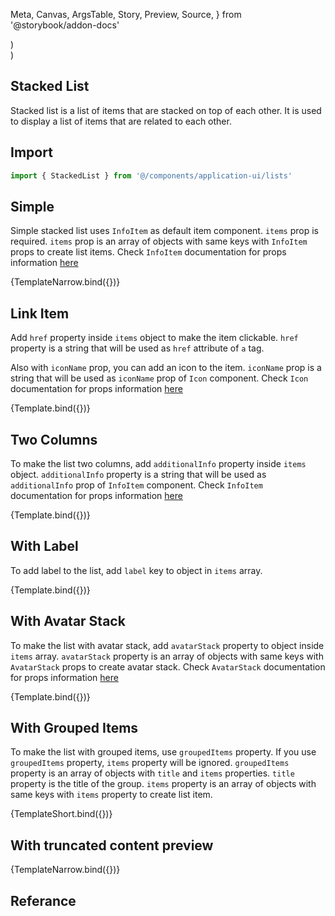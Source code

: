   Meta,
  Canvas,
  ArgsTable,
  Story,
  Preview,
  Source,
} from '@storybook/addon-docs'

<Meta title="Application UI/Lists/Stacked List" component={StackedList} />

  <div className="w-1/2 mx-auto">
    <StackedList {...args} />
  </div>
)

  <div className="w-1/2 mx-auto h-56">
    <StackedList {...args} />
  </div>
)


## Stacked List

Stacked list is a list of items that are stacked on top of each other. It is used to display a list of items that are related to each other.

## Import

```js
import { StackedList } from '@/components/application-ui/lists'
```

## Simple

Simple stacked list uses `InfoItem` as default item component. `items` prop is required. `items` prop is an array of objects with same keys with `InfoItem` props to create list items. Check `InfoItem` documentation for props information [here](/docs/application-ui-list-items-info-item--default-story)

<Canvas>
  <Story
    name="Simple"
    args={{
      items: [
        {
          title: 'Item 1',
          withAvatar: true,
          description: 'calvin.hawkins@example.com',
          avatarSize: 'sm',
        },
        {
          title: 'Item 2',
          withAvatar: true,
          description: 'kristen.ramos@example.com',
          avatarSize: 'sm',
          imageSrc:
            'https://images.unsplash.com/photo-1550525811-e5869dd03032?ixlib=rb-1.2.1&ixid=eyJhcHBfaWQiOjEyMDd9&auto=format&fit=facearea&facepad=2&w=256&h=256&q=80',
        },
        {
          title: 'Item 3',
          withAvatar: true,
          description: 'ted@example.com',
          avatarSize: 'sm',
        },
      ],
    }}
  >
    {TemplateNarrow.bind({})}
  </Story>
</Canvas>

## Link Item

Add `href` property inside `items` object to make the item clickable. `href` property is a string that will be used as `href` attribute of `a` tag.

Also with `iconName` prop, you can add an icon to the item. `iconName` prop is a string that will be used as `iconName` prop of `Icon` component. Check `Icon` documentation for props information [here](/docs/application-ui-elements-icon--sample)

<Canvas>
  <Story
    name="Link Item"
    args={{
      items: [
        {
          title: 'Item 1',
          withAvatar: true,
          description: 'calvin.hawkins@example.com',
          avatarSize: 'sm',
          href: '#',
        },
        {
          title: 'Item 2',
          withAvatar: true,
          description: 'kristen.ramos@example.com',
          avatarSize: 'sm',
          imageSrc:
            'https://images.unsplash.com/photo-1550525811-e5869dd03032?ixlib=rb-1.2.1&ixid=eyJhcHBfaWQiOjEyMDd9&auto=format&fit=facearea&facepad=2&w=256&h=256&q=80',
          href: '#',
        },
        {
          title: 'Item 3',
          withAvatar: true,
          description: 'ted@example.com',
          avatarSize: 'sm',
          href: '#',
        },
      ],
      iconName: 'chevron-right',
    }}
  >
    {Template.bind({})}
  </Story>
</Canvas>

## Two Columns

To make the list two columns, add `additionalInfo` property inside `items` object. `additionalInfo` property is a string that will be used as `additionalInfo` prop of `InfoItem` component. Check `InfoItem` documentation for props information [here](/docs/application-ui-list-items-info-item--default-story)

<Canvas>
  <Story
    name="Two Columns"
    args={{
      items: [
        {
          title: 'Item 1',
          withAvatar: true,
          description: 'calvin.hawkins@example.com',
          avatarSize: 'sm',
          href: '#',
          additionalInfo: {
            title: 'Status',
            metaList: [
              {
                name: 'Active',
                iconName: 'check-circle',
                iconColor: '#48bb78',
              },
            ],
          },
        },
        {
          title: 'Item 2',
          withAvatar: true,
          description: 'kristen.ramos@example.com',
          avatarSize: 'sm',
          imageSrc:
            'https://images.unsplash.com/photo-1550525811-e5869dd03032?ixlib=rb-1.2.1&ixid=eyJhcHBfaWQiOjEyMDd9&auto=format&fit=facearea&facepad=2&w=256&h=256&q=80',
          href: '#',
          additionalInfo: {
            title: 'Status',
            metaList: [
              {
                name: 'Active',
                iconName: 'check-circle',
                iconColor: '#48bb78',
              },
            ],
          },
        },
        {
          title: 'Item 3',
          withAvatar: true,
          description: 'ted@example.com',
          avatarSize: 'sm',
          href: '#',
          additionalInfo: {
            title: 'Status',
            metaList: [
              {
                name: 'Inactive',
                iconName: 'x-circle',
                iconColor: '#e53e3e',
              },
            ],
          },
        },
      ],
      iconName: 'chevron-right',
    }}
  >
    {Template.bind({})}
  </Story>
</Canvas>

## With Label

To add label to the list, add `label` key to object in `items` array.

<Canvas>
  <Story
    name="With Label"
    args={{
      items: [
        {
          title: 'Frontend Developer',
          href: '#',
          label: 'in progress',
          description: 'Closing on 12/12/2020',
        },
        {
          title: 'Backend Developer',
          href: '#',
          label: 'in progress',
          description: 'Closing on 12/12/2020',
        },
        {
          title: 'Software Engineer',
          href: '#',
          label: 'in progress',
          description: 'Closing on 12/12/2020',
        },
      ],
    }}
  >
    {Template.bind({})}
  </Story>
</Canvas>

## With Avatar Stack

To make the list with avatar stack, add `avatarStack` property to object inside `items` array. `avatarStack` property is an array of objects with same keys with `AvatarStack` props to create avatar stack. Check `AvatarStack` documentation for props information [here](/docs/application-ui-elements-avatar-stack--default-story)

<Canvas>
  <Story
    name="With Avatar Stack"
    args={{
      items: [
        {
          title: 'Frontend Developer',
          href: '#',
          label: 'in progress',
          description: 'Closing on 12/12/2020',
          avatarStack: [
            {
              name: '',
            },
            {
              name: 'Ted Hawkins',
              imageSrc:
                'https://images.unsplash.com/photo-1550525811-e5869dd03032?ixlib=rb-1.2.1&ixid=eyJhcHBfaWQiOjEyMDd9&auto=format&fit=facearea&facepad=2&w=256&h=256&q=80',
            },
            {
              name: 'Kristen Ramos',
              imageSrc:
                'https://images.unsplash.com/photo-1550525811-e5869dd03032?ixlib=rb-1.2.1&ixid=eyJhcHBfaWQiOjEyMDd9&auto=format&fit=facearea&facepad=2&w=256&h=256&q=80',
            },
          ],
        },
        {
          title: 'Backend Developer',
          href: '#',
          label: 'in progress',
          description: 'Closing on 12/12/2020',
          avatarStack: [
            {
              name: 'Kristen Ramos',
              imageSrc:
                'https://images.unsplash.com/photo-1550525811-e5869dd03032?ixlib=rb-1.2.1&ixid=eyJhcHBfaWQiOjEyMDd9&auto=format&fit=facearea&facepad=2&w=256&h=256&q=80',
            },
            {
              name: 'Ted Hawkins',
              imageSrc:
                'https://images.unsplash.com/photo-1550525811-e5869dd03032?ixlib=rb-1.2.1&ixid=eyJhcHBfaWQiOjEyMDd9&auto=format&fit=facearea&facepad=2&w=256&h=256&q=80',
            },
          ],
        },
        {
          title: 'Software Engineer',
          href: '#',
          label: 'in progress',
          description: 'Closing on 12/12/2020',
          avatarStack: [
            { name: 'John Doe' },
            {
              name: 'Ted Hawkins',
              imageSrc:
                'https://images.unsplash.com/photo-1550525811-e5869dd03032?ixlib=rb-1.2.1&ixid=eyJhcHBfaWQiOjEyMDd9&auto=format&fit=facearea&facepad=2&w=256&h=256&q=80',
            },
            { name: 'Kristen Ramos' },
            { name: 'Mary Jane' },
          ],
        },
      ],
      iconName: 'chevron-right',
    }}
  >
    {Template.bind({})}
  </Story>
</Canvas>

## With Grouped Items

To make the list with grouped items, use `groupedItems` property. If you use `groupedItems` property, `items` property will be ignored. `groupedItems` property is an array of objects with `title` and `items` properties. `title` property is the title of the group. `items` property is an array of objects with same keys with `items` property to create list item.

<Canvas>
  <Story
    name="With Grouped Items"
    args={{
      groupedItems: [
        {
          title: 'Group 1',
          items: [
            {
              title: 'Item 1',
              withAvatar: true,
              description: 'calvin.hawkins@example.com',
              avatarSize: 'sm',
            },
            {
              title: 'Item 2',
              withAvatar: true,
              description: 'kristen.ramos@example.com',
              avatarSize: 'sm',
              imageSrc:
                'https://images.unsplash.com/photo-1550525811-e5869dd03032?ixlib=rb-1.2.1&ixid=eyJhcHBfaWQiOjEyMDd9&auto=format&fit=facearea&facepad=2&w=256&h=256&q=80',
            },
            {
              title: 'Item 3',
              withAvatar: true,
              description: 'ted@example.com',
              avatarSize: 'sm',
            },
          ],
        },
        {
          title: 'Group 2',
          items: [
            {
              title: 'Item 4',
              withAvatar: true,
              description: 'calvin.hawkins@example.com',
              avatarSize: 'sm',
              imageSrc:
                'https://images.unsplash.com/photo-1500648767791-00dcc994a43e?ixlib=rb-1.2.1&ixid=eyJhcHBfaWQiOjEyMDd9&auto=format&fit=facearea&facepad=2&w=256&h=256&q=80',
            },
            {
              title: 'Item 5',
              withAvatar: true,
              description: 'kristen.ramos@example.com',
              avatarSize: 'sm',
              imageSrc:
                'https://images.unsplash.com/photo-1550525811-e5869dd03032?ixlib=rb-1.2.1&ixid=eyJhcHBfaWQiOjEyMDd9&auto=format&fit=facearea&facepad=2&w=256&h=256&q=80',
            },
            {
              title: 'Item 6',
              withAvatar: true,
              description: 'ted@example.com',
              avatarSize: 'sm',
              imageSrc:
                'https://images.unsplash.com/photo-1520785643438-5bf77931f493?ixlib=rb-1.2.1&ixid=eyJhcHBfaWQiOjEyMDd9&auto=format&fit=facearea&facepad=2&w=256&h=256&q=80',
            },
          ],
        },
        {
          title: 'Group 3',
          items: [
            {
              title: 'Item 7',
              withAvatar: true,
              description: 'calvin.hawkins@example.com',
              avatarSize: 'sm',
              imageSrc:
                'https://images.unsplash.com/photo-1500648767791-00dcc994a43e?ixlib=rb-1.2.1&ixid=eyJhcHBfaWQiOjEyMDd9&auto=format&fit=facearea&facepad=2&w=256&h=256&q=80',
            },
            {
              title: 'Item 8',
              withAvatar: true,
              description: 'kristen.ramos@example.com',
              avatarSize: 'sm',
              imageSrc:
                'https://images.unsplash.com/photo-1550525811-e5869dd03032?ixlib=rb-1.2.1&ixid=eyJhcHBfaWQiOjEyMDd9&auto=format&fit=facearea&facepad=2&w=256&h=256&q=80',
            },
          ],
        },
      ],
    }}
  >
    {TemplateShort.bind({})}
  </Story>
</Canvas>

## With truncated content preview

<Canvas>
  <Story
    name="With truncated content preview"
    args={{
      items: [
        {
          title: 'Item 1',
          stamp: '2d',
          description:
            'Lorem ipsum dolor sit amet, consectetur adipiscing elit, sed do eiusmod tempor incididunt ut labore et dolore magna aliqua. Ut enim ad minim veniam, quis nostrud exercitation ullamco laboris nisi ut aliquip ex ea commodo consequat. Duis aute irure dolor in reprehenderit in voluptate velit esse cillum dolore eu fugiat nulla pariatur. Excepteur sint occaecat cupidatat non proident, sunt in culpa qui officia deserunt mollit anim id est laborum.',
          classNames: {
            description: 'line-clamp-2',
          },
        },
        {
          title: 'Item 2',
          stamp: '2d',
          description:
            'Lorem ipsum dolor sit amet, consectetur adipiscing elit, sed do eiusmod tempor incididunt ut labore et dolore magna aliqua. Ut enim ad minim veniam, quis nostrud exercitation ullamco laboris nisi ut aliquip ex ea commodo consequat. Duis aute irure dolor in reprehenderit in voluptate velit esse cillum dolore eu fugiat nulla pariatur. Excepteur sint occaecat cupidatat non proident, sunt in culpa qui officia deserunt mollit anim id est laborum.',
          classNames: {
            description: 'line-clamp-2',
          },
        },
        {
          title: 'Item 3',
          stamp: '2d',
          description:
            'Lorem ipsum dolor sit amet, consectetur adipiscing elit, sed do eiusmod tempor incididunt ut labore et dolore magna aliqua. Ut enim ad minim veniam, quis nostrud exercitation ullamco laboris nisi ut aliquip ex ea commodo consequat. Duis aute irure dolor in reprehenderit in voluptate velit esse cillum dolore eu fugiat nulla pariatur. Excepteur sint occaecat cupidatat non proident, sunt in culpa qui officia deserunt mollit anim id est laborum.',
          classNames: {
            description: 'line-clamp-2',
          },
        },
      ],
    }}
  >
    {TemplateNarrow.bind({})}
  </Story>
</Canvas>

## Referance

<ArgsTable of={StackedList} />
